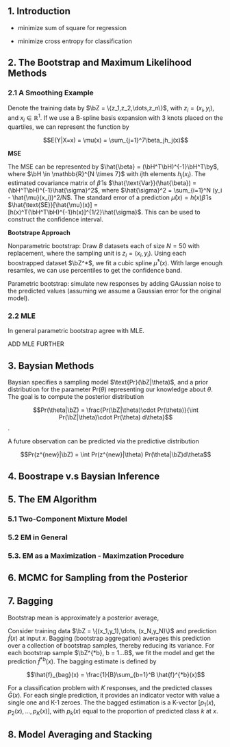 ## 1. Introduction

* minimize sum of square for regression

* minimize cross entropy for classification


## 2. The Bootstrap and Maximum Likelihood Methods

### 2.1 A Smoothing Example

Denote the training data by $\bZ = \{z_1,z_2,\dots,z_n\}$, with $z_i = (x_i,y_i)$, and $x_i \in \mathbb{R}^1$. If we use a B-spline basis expansion with 3 knots placed on the quartiles, we can represent the function by

$$E(Y|X=x) = \mu(x) = \sum_{j=1}^7\beta_jh_j(x)$$

__MSE__

The MSE can be represented by $\hat{\beta} = (\bH^T\bH)^{-1}\bH^T\by$, where $\bH \in \mathbb{R}^{N \times 7}$ with $ij$th elements $h_j(x_i)$. The estimated covariance matrix of $\hat{\beta}$ is $\hat{\text{Var}}(\hat{\beta}) = (\bH^T\bH)^{-1}\hat{\sigma}^2$, where $\hat{\sigma}^2 = \sum_{i=1}^N (y_i - \hat{\mu}(x_i))^2/N$. The standard error of a prediction $\hat{\mu}(x) = h(x)\hat{\beta}$ is $\hat{\text{SE}}[\hat{\mu}(x)] = [h(x)^T(\bH^T\bH)^{-1}h(x)]^{1/2}\hat{\sigma}$. This can be used to construct the confidence interval. 


__Bootstrape Approach__

Nonparametric bootstrap: Draw $B$ datasets each of size $N=50$ with replacement, where the sampling unit is $z_i = (x_i,y_i)$. Using each boostrapped dataset $\bZ^*$, we fit a cubic spline $\hat{\mu}^*(x)$. With large enough resamles, we can use percentiles to get the confidence band.

Parametric bootstrap: simulate new responses by adding GAussian noise to the predicted values (assuming we assume a Gaussian error for the original model). 


### 2.2 MLE

In general parametric bootstrap agree with MLE. 

ADD MLE FURTHER


## 3. Baysian Methods

Baysian specifies a sampling model $\text{Pr}(\bZ|\theta)$, and a prior distribution for the parameter $\text{Pr}(\theta)$ representing our knowledge about $\theta$. The goal is to compute the posterior distribution

$$Pr(\theta|\bZ) = \frac{Pr(\bZ|\theta)\cdot Pr(\theta)}{\int Pr(\bZ|\theta)\cdot Pr(\theta) d\theta}$$.

A future observation can be predicted via the predictive distribution

$$Pr(z^{new}|\bZ) = \int Pr(z^{new}|\theta) Pr(\theta|\bZ)d\theta$$

## 4. Boostrape v.s Baysian Inference

## 5. The EM Algorithm

### 5.1 Two-Component Mixture Model

### 5.2 EM in General

### 5.3. EM as a Maximization - Maximzation Procedure

## 6. MCMC for Sampling from the Posterior

## 7. Bagging

Bootstrap mean is approximately a posterior average, 

Consider training data $\bZ = \{(x_1,y_1),\dots, (x_N,y_N)\}$ and prediction $\hat{f}(x)$ at input $x$. Bagging (bootstrap aggregation) averages this prediction over a collection of bootstrap samples, thereby reducing its variance. For each bootstrap sample $\bZ^{*b}, b = 1...B$, we fit the model and get the prediction $\hat{f}^{*b}(x)$. The bagging estimate is defined by 

$$\hat{f}_{bag}(x) = \frac{1}{B}\sum_{b=1}^B \hat{f}^{*b}(x)$$

For a classification problem with $K$ responses, and the predicted classes $\hat{G}(x)$. For each single prediction, it provides an indicator vector with value a single one and K-1
 zeroes. The the bagged estimation is a K-vector $[p_1(x),p_2(x),..., p_K(x)]$, with $p_k(x)$ equal to the proportion of predicted class $k$ at $x$. 
 
## 8. Model Averaging and Stacking
 
 










